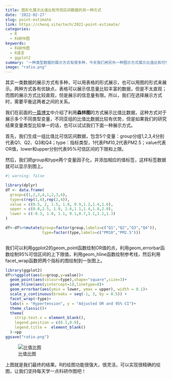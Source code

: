 ```yaml
---
title: 图形化展示比值比和可信区间数据的另一种方式
date: '2022-02-27'
slug: point-estimate
link: https://chenq.site/tech/2022-point-estimate/
categories:
  - R
  - 科研作图
keywords:
  - 科研作图
  - R语言
  - ggplot2
summary: '一种类型数据的展示方式有很多种，今天我们用另外一种图示方式展示比值比和可信区间数据，快来看看！'
image: "ratio.png"
---
```


其实一类数据的展示方式有多种，可以用表格的形式展示，也可以用图的形式来展示。两种方式各有优缺点，表格可以展示信息量比较丰富的数据，但是不太直观；而图的展示方式比较直观，但是展示的信息量有限。所以，我们在选择展示方式时，需要平衡这两者之间的关系。

我们在前面的[一篇博文](https://chenq.site/tech/2022-r-ggforest/)中介绍了利用**森林图**的方式展示比值比数据，这种方式对于展示多个不同类型变量，不同亚组的比值比数据比较有优势，但是如果我们的研究结果变量类型比较单一的话，也可以试试我们下面一种展示方式。

首先，我们生成一组比值比可信区间数据，包含5个变量：group分组1,2,3,4分别代表Q1、Q2、Q3和Q4；type：指标类型，1代表PM10,2代表PM2.5；value代表OR值，lower和upper分别代表95%可信区间的下限和上限。

然后，我们把group和type两个变量因子化，并添加相应的值标签，这样标签数据就可以显示到图上。

```r
#| warning: false

library(dplyr)
df <- data.frame(
  group=c(1,2,3,4,1,2,3,4),
  type=c(rep(1,4),rep(2,4)),
  value = c(0.5, 2, 1.5, 1.8, 0.9,1.2,1.4,1.6),
  upper = c(0.8,2.5, 1.9, 2.6,1.1,1.4,1.8,2.0),
  lower = c(-0.3, 1.0, 1.1, 0.1,0.7,1.1,1.2,1.3)
)

df<-df%>%mutate(group=factor(group,labels=c("Q1","Q2","Q3","Q4")),
                type=factor(type,labels=c("PM10","PM2.5")))
  
```

我们可以利用ggplot2的geom_point函数绘制OR值的点，利用geom_errorbar函数绘制95%可信区间的上下限值，利用geom_hline函数绘制参考线，然后利用facet_wrap函数把两个指标的图绘制到一张图上。

```r
library(ggplot2)
df%>%ggplot(aes(x=group,y=value))+
  geom_point(aes(colour=type),shape="square",size=3)+
  geom_hline(aes(yintercept=1),linetype=8)+
  geom_errorbar(aes(ymin = lower, ymax = upper), width = 0.1)+
  scale_y_continuous(breaks = seq(-1, 3, by = 0.5)) +
  facet_wrap(~type)+
  labs(x = "Hypertension", y = "Adjusted OR and 95% CI")+
  theme_classic()+
  theme(
    strip.text.x = element_blank(),
    legend.position = c(0.1,0.9),
    legend.title =  element_blank()
  )->pp
ggsave("ratio.png")
```

![比值比图](ratio.png)

上图就是我们最终的结果。R的绘图功能很强大，很灵活，可以实现很精确的绘图，让我们坚持每天学一点科研作图吧！
